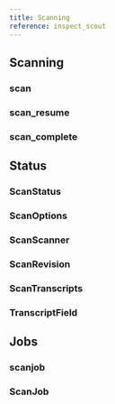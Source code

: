 ```yaml
---
title: Scanning
reference: inspect_scout
---
```


## Scanning

### scan
### scan_resume
### scan_complete

## Status

### ScanStatus
### ScanOptions
### ScanScanner
### ScanRevision
### ScanTranscripts
### TranscriptField

## Jobs

### scanjob
### ScanJob